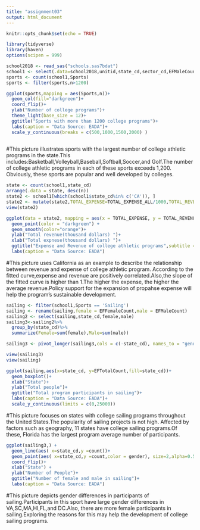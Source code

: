 ```yaml
---
title: "assignment03"
output: html_document
---
```


```r
knitr::opts_chunk$set(echo = TRUE)
```

```r
library(tidyverse)
library(haven)
options(scipen = 999)
```

```r
school2018 <- read_sas("schools.sas7bdat")
school1 <- select(.data=school2018,unitid,state_cd,sector_cd,EFMaleCount,EFFemaleCount,EFTotalCount,TOTAL_EXPENSE_ALL,TOTAL_REVENUE_ALL,Sports)
sports <- count(school1,Sports)
sports <- filter(sports,n>1200)
```

```r
ggplot(sports,mapping = aes(Sports,n))+
  geom_col(fill="darkgreen")+
  coord_flip()+
  ylab("Number of college programs")+
  theme_light(base_size = 12)+
  ggtitle("Sports with more than 1200 college programs")+
  labs(caption = "Data Source: EADA")+
  scale_y_continuous(breaks = c(500,1000,1500,2000) )
  
```
#This picture illustrates sports with the largest number of college athletic programs in the state.This includes:Basketball,Volleyball,Baseball,Softball,Soccer,and Golf.The number of college athletic programs in each of these sports exceeds 1,200. Obviously, these sports are popular and well developed by colleges.
```r
state <- count(school1,state_cd)
arrange(.data = state, desc(n)) 
state2 <- school1[which(school1$state_cd%in% c('CA')), ]
state2 <- mutate(state2,TOTAL_EXPENSE=TOTAL_EXPENSE_ALL/1000,TOTAL_REVENUE=TOTAL_REVENUE_ALL/1000)
view(state2)
```

```r
ggplot(data = state2, mapping = aes(x = TOTAL_EXPENSE, y = TOTAL_REVENUE)) +
  geom_point(color = "darkgreen") +
  geom_smooth(color="orange")+
  ylab("Total revenue(thousand dollars) ")+
  xlab("Total expnese(thousand dollars) ")+
  ggtitle("Expense and Revenue of college athletic programs",subtitle = "California")+
  labs(caption = "Data Source: EADA")
```
#This picture uses California as an example to describe the relationship between revenue and expense of college athletic program. According to the fitted curve,expense and revenue are positively correlated.Also,the slope of the fitted curve is higher than 1.The higher the expense, the higher the average revenue.Policy support for the expansion of propahse expense will help the program's sustainable development.
```r
sailing <- filter(school1,Sports == 'Sailing')
sailing <- rename(sailing,female = EFFemaleCount,male = EFMaleCount)
sailing2 <- select(sailing,state_cd,female,male)
sailing3<-sailing2%>%
  group_by(state_cd)%>%
  summarize(Female=sum(female),Male=sum(male))

sailing3 <- pivot_longer(sailing3,cols = c(-state_cd), names_to = "gender", values_to = "count")

view(sailing3)
view(sailing)
```



```r
ggplot(sailing,aes(x=state_cd, y=EFTotalCount,fill=state_cd))+
  geom_boxplot()+
  xlab("State")+
  ylab("Total people")+
  ggtitle("Total program participants in sailing")+
  labs(caption = "Data Source: EADA")+
  scale_y_continuous(limits = c(0,25000))
```
#This picture focuses on states with college sailing programs throughout the United States.The popularity of sailing projects is not high. Affected by factors such as geography, 11 states have college sailing programs.Of these, Florida has the largest program average number of participants.
```r


ggplot(sailing3,) +
  geom_line(aes( x=state_cd,y =count))+ 
  geom_point(aes( x=state_cd,y =count,color = gender), size=2,alpha=0.5) +
  coord_flip()+
  xlab("State") +
  ylab("Number of People")+
  ggtitle("Number of female and male in sailing")+
  labs(caption = "Data Source: EADA")
```
#This picture depicts gender differences in participants of sailing.Participants in this sport  have large gender differences in VA,SC,MA,HI,FL,and DC.Also, there are more female participants in sailing.Exploring the reasons for this may help the development of college sailing programs.